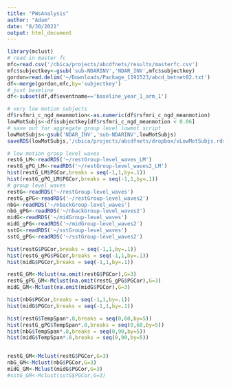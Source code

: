 ```yaml
---
title: "PWsAnalysis"
author: "Adam"
date: "8/30/2021"
output: html_document
---
```


```r
library(mclust)
# read in master fc
mfc=read.csv('/cbica/projects/abcdfnets/results/masterfc.csv')
mfc$subjectkey<-gsub('sub-NDARINV','NDAR_INV',mfc$subjectkey)
gordon=read.delim('~/Downloads/Package_1191523/abcd_betnet02.txt')
df<-merge(gordon,mfc,by='subjectkey')
# just baseline
df<-subset(df,df$eventname=='baseline_year_1_arm_1')
```

```r
# very low motion subjects
df$rsfmri_c_ngd_meanmotion<-as.numeric(df$rsfmri_c_ngd_meanmotion)
lowMotSubjs<-df$subjectkey[df$rsfmri_c_ngd_meanmotion < 0.06]
# save out for aggregate group level lowmot script
lowMotSubjs<-gsub('NDAR_INV','sub-NDARINV',lowMotSubjs)
saveRDS(lowMotSubjs,'/cbica/projects/abcdfnets/dropbox/vLowMotSubjs.rds')
```

```r
# low motion group level waves
restG_LM<-readRDS('~/restGroup-level_waves_LM')
restG_gPG_LM<-readRDS('~/restGroup-level_waves2_LM')
hist(restG_LM$PGCor,breaks = seq(-1,1,by=.1))
hist(restG_gPG_LM$PGCor,breaks = seq(-1,1,by=.1))
# group level waves
restG<-readRDS('~/restGroup-level_waves')
restG_gPG<-readRDS('~/restGroup-level_waves2')
nbG<-readRDS('~/nbackGroup-level_waves')
nbG_gPG<-readRDS('~/nbackGroup-level_waves2')
midG<-readRDS('~/midGroup-level_waves')
midG_gPG<-readRDS('~/midGroup-level_waves2')
sstG<-readRDS('~/sstGroup-level_waves')
sstG_gPG<-readRDS('~/sstGroup-level_waves2')

hist(restG$PGCor,breaks = seq(-1,1,by=.1))
hist(restG_gPG$PGCor,breaks = seq(-1,1,by=.1))
hist(midG$PGCor,breaks = seq(-1,1,by=.1))

restG_GM<-Mclust(na.omit(restG$PGCor),G=3)
restG_gPG_GM<-Mclust(na.omit(restG_gPG$PGCor),G=3)
midG_GM<-Mclust(na.omit(midG$PGCor),G=3)

hist(nbG$PGCor,breaks = seq(-1,1,by=.1))
hist(midG$PGCor,breaks = seq(-1,1,by=.1))

hist(restG$TempSpan*.8,breaks = seq(0,60,by=5))
hist(restG_gPG$TempSpan*.8,breaks = seq(0,60,by=5))
hist(nbG$TempSpan*.8,breaks = seq(0,90,by=5))
hist(midG$TempSpan*.8,breaks = seq(0,90,by=5))


restG_GM<-Mclust(restG$PGCor,G=3)
nbG_GM<-Mclust(nbG$PGCor,G=3)
midG_GM<-Mclust(midG$PGCor,G=3)
#sstG_GM<-Mclust(sstG$PGCor,G=3)
```